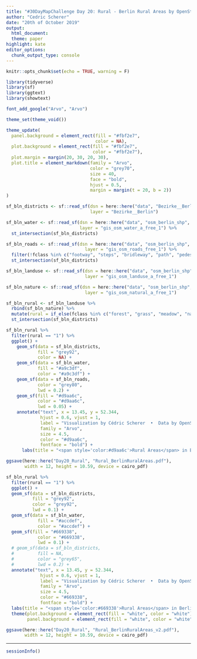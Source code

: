 ```yaml
---
title: "#30DayMapChallenge Day 20: Rural - Berlin Rural Areas by OpenStreetMaps"
author: "Cedric Scherer"
date: "20th of October 2019"
output:
  html_document:
  theme: paper
highlight: kate
editor_options:
  chunk_output_type: console
---
```

  
```r
knitr::opts_chunk$set(echo = TRUE, warning = F)
```

```r
library(tidyverse)
library(sf)
library(ggtext)
library(showtext)

font_add_google("Arvo", "Arvo")

theme_set(theme_void())

theme_update(
  panel.background = element_rect(fill = "#fbf2e7", 
                                  color = NA),
  plot.background = element_rect(fill = "#fbf2e7", 
                                 color = "#fbf2e7"),
  plot.margin = margin(20, 30, 20, 30),
  plot.title = element_markdown(family = "Arvo", 
                                color = "grey70",
                                size = 40,
                                face = "bold",
                                hjust = 0.5,
                                margin = margin(t = 20, b = 2))
)
```

```r
sf_bln_districts <- sf::read_sf(dsn = here::here("data", "Bezirke__Berlin", "Bezirke__Berlin.shp"), 
                                layer = "Bezirke__Berlin")

sf_bln_water <- sf::read_sf(dsn = here::here("data", "osm_berlin_shp", "gis_osm_water_a_free_1.shp"), 
                            layer = "gis_osm_water_a_free_1") %>% 
  st_intersection(sf_bln_districts)

sf_bln_roads <- sf::read_sf(dsn = here::here("data", "osm_berlin_shp", "gis_osm_roads_free_1.shp"), 
                              layer = "gis_osm_roads_free_1") %>% 
  filter(!fclass %in% c("footway", "steps", "bridleway", "path", "pedestrian", "cycleway")) %>% 
  st_intersection(sf_bln_districts)

sf_bln_landuse <- sf::read_sf(dsn = here::here("data", "osm_berlin_shp", "gis_osm_landuse_a_free_1.shp"), 
                              layer = "gis_osm_landuse_a_free_1")

sf_bln_nature <- sf::read_sf(dsn = here::here("data", "osm_berlin_shp", "gis_osm_natural_a_free_1.shp"), 
                              layer = "gis_osm_natural_a_free_1")

sf_bln_rural <- sf_bln_landuse %>% 
  rbind(sf_bln_nature) %>% 
  mutate(rural = if_else(fclass %in% c("forest", "grass", "meadow", "nature_reserve", "scrub", "heath", "beach", "cliff"), "1", "0")) %>% 
  st_intersection(sf_bln_districts)
```

```r
sf_bln_rural %>% 
  filter(rural == "1") %>% 
  ggplot() + 
    geom_sf(data = sf_bln_districts,
            fill = "grey92",
            color = NA) +
    geom_sf(data = sf_bln_water,
            fill = "#a9c3df",  
            color = "#a9c3df") +
    geom_sf(data = sf_bln_roads,
            color = "grey80",
            lwd = 0.2) +
    geom_sf(fill = "#d9aa6c", 
            color = "#d9aa6c",
            lwd = 0.05) +
    annotate("text", x = 13.45, y = 52.344, 
             hjust = 0.6, vjust = 1,
             label = "Visualization by Cédric Scherer  •  Data by OpenStreetMap",
             family = "Arvo", 
             size = 4.5, 
             color = "#d9aa6c",
             fontface = "bold") +
      labs(title = "<span style='color:#d9aa6c'>Rural Areas</span> in Berlin")

ggsave(here::here("Day20_Rural", "Rural_BerlinRuralAreas.pdf"), 
       width = 12, height = 10.59, device = cairo_pdf)
```

```r
sf_bln_rural %>% 
  filter(rural == "1") %>% 
  ggplot() + 
  geom_sf(data = sf_bln_districts,
          fill = "grey92",
          color = "grey92",
          lwd = 0.1) +
  geom_sf(data = sf_bln_water,
            fill = "#accdef",  
            color = "#accdef") +
  geom_sf(fill = "#669338", 
            color = "#669338",
            lwd = 0.1) +
  # geom_sf(data = sf_bln_districts,
  #         fill = NA,
  #         color = "grey65",
  #         lwd = 0.2) +     
  annotate("text", x = 13.45, y = 52.344, 
             hjust = 0.6, vjust = 1,
             label = "Visualization by Cédric Scherer  •  Data by OpenStreetMap",
             family = "Arvo", 
             size = 4.5, 
             color = "#669338",
             fontface = "bold") +
  labs(title = "<span style='color:#669338'>Rural Areas</span> in Berlin") +
  theme(plot.background = element_rect(fill = "white", color = "white"),
        panel.background = element_rect(fill = "white", color = "white"))

ggsave(here::here("Day20_Rural", "Rural_BerlinRuralAreas_v2.pdf"), 
       width = 12, height = 10.59, device = cairo_pdf)
```

***

```r
sessionInfo()
```
